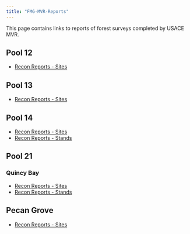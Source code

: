```yaml
---
title: "FMG-MVR-Reports"
---
```


This page contains links to reports of forest surveys completed by USACE MVR. 

## Pool 12

* [Recon Reports - Sites](reports/Pool_12_Recon_Report_Sites.html)


## Pool 13

* [Recon Reports - Sites](reports/Pool_13_Lower_Recon_Report_Sites.html)


## Pool 14

* [Recon Reports - Sites](reports/Pool_14_Recon_Report_Sites.html)
* [Recon Reports - Stands](reports/Pool_14_Recon_Report_Stands.html)


## Pool 21

### Quincy Bay

* [Recon Reports - Sites](reports/Pool_21_QuincyBay_Recon_Report_Site.html)
* [Recon Reports - Stands](reports/Pool_21_QuincyBay_Recon_Report_Stand.html)

## Pecan Grove

* [Recon Reports - Sites](reports/Pool_21_Recon_Report_Sites.html)

